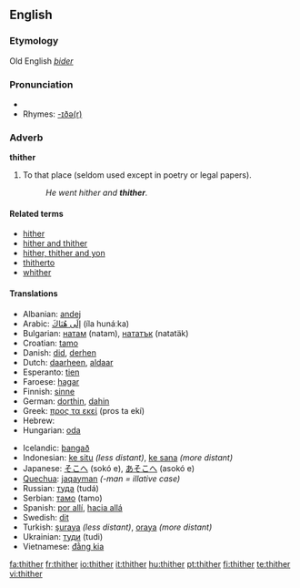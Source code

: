 ==English==

===Etymology===
Old English ''[[þider]]''

===Pronunciation===
*{{audio|en-us-thither.ogg|Audio (US)}}
*Rhymes: [[Rhymes:English:-ɪðə(r)|-ɪðə(r)]]

===Adverb===
'''thither'''

# {{archaic|quaint}} To that place (seldom used except in poetry or legal papers).
#: ''He went hither and '''thither'''.''

====Related terms====
* [[hither]]
* [[hither and thither]]
* [[hither, thither and yon]]
* [[thitherto]]
* [[whither]]

====Translations====
{{trans-top| to that place }}
*Albanian: [[andej]]
*Arabic: ‎[[الى هناك|إلَى هُنَاكَ]] (íla hunáːka)
*Bulgarian: [[натам]] (natam), [[нататък]] (natatäk)
*Croatian: [[tamo]]
*Danish: [[did#Danish|did]], [[derhen]]
*Dutch: [[daarheen]], [[aldaar]]
*Esperanto: [[tien]]
*Faroese: [[hagar]]
*Finnish: [[sinne]]
*German: [[dorthin]], [[dahin]]
*Greek: [[προς τα εκεί]] (pros ta ekí)
*Hebrew: {{t|he|sc=Hebr|‎לשם|tr=l'shám}}
*Hungarian: [[oda]]
{{trans-mid}}
*Icelandic: [[þangað]]
*Indonesian: [[ke situ]] ''(less distant)'', [[ke sana]] ''(more distant)''
*Japanese: [[そこへ]] (sokó e), [[あそこへ]] (asokó e)
*[[Quechua]]: [[jaqayman]] ''(-man = illative case)''
*Russian: [[туда]] (tudá)
*Serbian: [[тамо]] (tamo)
*Spanish: [[por allí]], [[hacia allá]]
*Swedish: [[dit]]
*Turkish: [[şuraya]] ''(less distant)'', [[oraya]] ''(more distant)''
*Ukrainian: [[туди]] (tudi)
*Vietnamese: [[đằng kia]]
{{trans-bottom}}

[[fa:thither]]
[[fr:thither]]
[[io:thither]]
[[it:thither]]
[[hu:thither]]
[[pt:thither]]
[[fi:thither]]
[[te:thither]]
[[vi:thither]]